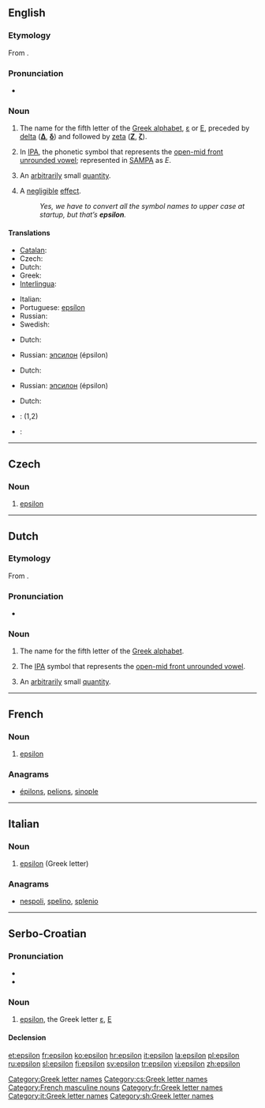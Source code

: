{{letter_disp2|delta|[[Image:Greek_uc_epsilon.png|35px]][[Image:Greek_lc_epsilon.png|24px]]|zeta|έψιλον|Ε|ε}}
{{also|èpsilon}}
==English==

===Etymology===
From {{etyl|grc|en}} {{term|ἒψιλόν||the letter [[Ε]]|sc=Polytonic|tr=epsilon|lang=grc}}.

===Pronunciation===
* {{IPA|/ɛpsɪlɒn/}}

===Noun===
{{en-noun|s|-}}

# The name for the fifth letter of the [[Greek alphabet]], [[ε]] or [[Ε]], preceded by [[delta]] ('''[[Δ]]''', '''[[δ]]''') and followed by [[zeta]] ('''[[Ζ]]''', '''[[ζ]]''').
# {{phonetics}} In [[International Phonetic Alphabet|IPA]], the phonetic symbol that represents the [[w:open-mid front unrounded vowel|open-mid front unrounded vowel]]; represented in [[SAMPA]] as ''E''.
# {{mathematics}} An [[arbitrarily]] small [[quantity]].
# {{computing|colloquial}} A [[negligible]] [[effect]].
#: ''Yes, we have to convert all the symbol names to upper case at startup, but that’s '''epsilon'''.''

====Translations====
{{trans-top|name for the fifth letter of the Greek alphabet}}
* [[Catalan]]: {{t-|ca|èpsilon|f}}
* Czech: {{t-|nl|epsilon|n}}
* Dutch: {{t-|nl|epsilon|m|f}}
* Greek: {{t+|el|έψιλον|n|sc=Grek}}
* [[Interlingua]]: {{t-|ia|epsilon|xs=Interlingua}}
{{trans-mid}}
* Italian: {{t+|it|epsilon|m}}
* Portuguese: [[epsílon]] {{m}}
* Russian: {{t+|ru|эпсилон|m|tr=épsilon|sc=Cyrl}}
* Swedish: {{t-|sv|epsilon}}
{{trans-bottom}}

{{trans-top|symbol for front half open unrounded vowel}}
* Dutch: {{t-|nl|epsilon|m|f}}
{{trans-mid}}
* Russian: [[эпсилон]] (épsilon) {{m}}
{{trans-bottom}}

{{trans-top|arbitrarily small quantity}}
* Dutch: {{t-|nl|epsilon|m|f}}
{{trans-mid}}
* Russian: [[эпсилон]] (épsilon) {{m}}
{{trans-bottom}}

{{trans-top|negligible effect}}
* Dutch: {{t-|nl|kleinigheid|f}}
{{trans-mid}}
{{trans-bottom}}

{{checktrans-top}}
* {{ttbc|Interlingua}}: {{t-|ia|epsilon|xs=Interlingua}} (1,2)
{{trans-mid}}
* {{ttbc|Swedish}}: {{t-|sv|epsilon}}
{{trans-bottom}}

[[Category:Greek letter names]]
----

==Czech==

===Noun===
{{cs-noun|g=n}}

# [[#English|epsilon]]

[[Category:cs:Greek letter names]]

----

==Dutch==

===Etymology===
From {{etyl|grc|nl}} {{term|ἐψιλόν||the letter [[Ε]]|sc=Polytonic|tr=‘epsilon’|lang=grc}}.

===Pronunciation===
* {{IPA|/ɛpsilɔn/|lang=nl}}

===Noun===
{{nl-noun2|m|g2=f|s|netje}}

# The name for the fifth letter of the [[Greek alphabet]].
# {{context|phonetics|lang=nl}} The [[IPA]] symbol that represents the [[w:open-mid front unrounded vowel|open-mid front unrounded vowel]].
# {{context|mathematics|lang=nl}} An [[arbitrarily]] small [[quantity]].

----

==French==

===Noun===
{{fr-noun-inv|m}}

# [[#English|epsilon]] {{gloss|Greek letter}}

===Anagrams===
* {{alphagram|eilnops}} [[épilons#French|épilons]], [[pelions#French|pelions]], [[sinople#French|sinople]]
[[Category:French masculine nouns]]
[[Category:fr:Greek letter names]]
----
==Italian==

===Noun===
{{wikipedia|lang=it}}
{{infl|it|noun}} {{m|f|inv}}

# [[#English|epsilon]] (Greek letter)

===Anagrams===
* {{alphagram|eilnops}} [[nespoli#Italian|nespoli]], [[spelino#Italian|spelino]], [[splenio#Italian|splenio]]

[[Category:it:Greek letter names]]

----

==Serbo-Croatian==

===Pronunciation===
* {{IPA|/ěpsiloːn/|lang=sh}}
* {{hyphenation|e|psi|lon}}

===Noun===
{{sh-noun|g=m|head=èpsilōn|r|епсилон|ѐпсило̄н}}

# [[#English|epsilon]], the Greek letter [[ε]], [[Ε]]

====Declension====
{{sh-decl-noun
|epsilon|epsiloni
|epsilona|epsilona
|epsilonu|epsilonima
|epsilon|epsilone
|epsilone|epsiloni
|epsilonu|epsilonima
|epsilonom|epsilonima
}}

[[Category:sh:Greek letter names]]

[[et:epsilon]]
[[fr:epsilon]]
[[ko:epsilon]]
[[hr:epsilon]]
[[it:epsilon]]
[[la:epsilon]]
[[pl:epsilon]]
[[ru:epsilon]]
[[sl:epsilon]]
[[fi:epsilon]]
[[sv:epsilon]]
[[tr:epsilon]]
[[vi:epsilon]]
[[zh:epsilon]]